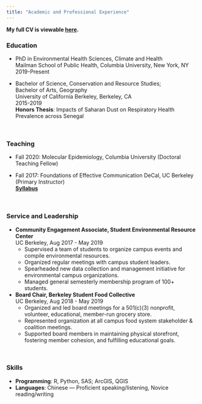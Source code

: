 ```yaml
---
title: "Academic and Professional Experience"
---
```


**My full CV is viewable [here](Maggie_Li_CV_2.24.22.pdf).**

### Education
* PhD in Environmental Health Sciences, Climate and Health \
  Mailman School of Public Health, Columbia University, New York, NY \
  2019-Present

*	Bachelor of Science, Conservation and Resource Studies; \
  Bachelor of Arts, Geography \
	University of California Berkeley, Berkeley, CA  \
	2015-2019 \
	**Honors Thesis**: Impacts of Saharan Dust on Respiratory Health Prevalence across Senegal
	
<br>

### Teaching
* Fall 2020: Molecular Epidemiology, Columbia University (Doctoral Teaching Fellow)

* Fall 2017: Foundations of Effective Communication DeCal, UC Berkeley (Primary Instructor) \
  [**Syllabus**](https://docs.google.com/document/d/1deFRQ9xCtCX_ohz9NQRzU9IIgztBfNuFxe0CoijIERM/edit?usp=sharing)

<br>

### Service and Leadership
* **Community Engagement Associate, Student Environmental Resource Center** \
  UC Berkeley, Aug 2017 - May 2019 \
  + Supervised a team of students to organize campus events and compile environmental resources.
  + Organized regular meetings with campus student leaders.
  + Spearheaded new data collection and management initiative for environmental campus organizations.
  + Managed general semesterly membership program of 100+ students.
  
* **Board Chair, Berkeley Student Food Collective** \
  UC Berkeley, Aug 2018 - May 2019 \
  + Organized and led board meetings for a 501(c)(3) nonprofit, volunteer, educational, member-run grocery store.
  + Represented organization at all campus food system stakeholder & coalition meetings.
  + Supported board members in maintaining physical storefront, fostering member cohesion, and fulfilling educational goals.

<br>

### Skills
* **Programming**: R, Python, SAS; ArcGIS, QGIS
* **Languages**: Chinese — Proficient speaking/listening, Novice reading/writing